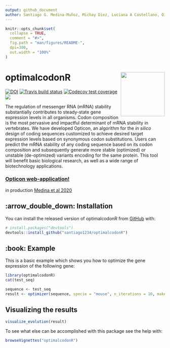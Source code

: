 ```yaml
---
output: github_document
author: Santiago G. Medina-Muñoz, Michay Diez, Luciana A Castellano, Qiushuang Wu, Ariel Bazzini
---
```


<!-- README.md is generated from README.Rmd. Please edit that file -->

```r
knitr::opts_chunk$set(
  collapse = TRUE,
  comment = "#>",
  fig.path = "man/figures/README-",
  dpi=300,
  out.width = "100%"
)
```

# optimalcodonR <img src='man/figures/logo.png' align="right" height="139" />

<!-- badges: start -->
[![DOI](https://zenodo.org/badge/238309734.svg)](https://zenodo.org/badge/latestdoi/238309734)
[![Travis build status](https://travis-ci.org/santiago1234/optimalcodonR.svg?branch=master)](https://travis-ci.org/santiago1234/optimalcodonR)
[![Codecov test coverage](https://codecov.io/gh/santiago1234/optimalcodonR/branch/master/graph/badge.svg)](https://codecov.io/gh/santiago1234/optimalcodonR?branch=master)
[![](https://img.shields.io/badge/lifecycle-stable-brightgreen.svg)](https://www.tidyverse.org/lifecycle/#stable)
<!-- badges: end -->


The regulation of messenger RNA (mRNA) stability substantially contributes to steady-state gene expression levels in all organisms. Codon composition is the most pervasive and impactful determinant of mRNA stability in vertebrates.
We have developed Opticon, an algorithm for the *in silico* design of coding sequences customized to achieve desired target expression levels based on synonymous codon substitutions. Users can predict the mRNA stability of any coding sequence based on its codon composition and subsequently generate more stable (optimized) or unstable (de-optimized) variants encoding for the same protein. This tool will benefit basic biological research, as well as a wide range of biotechnology applications. 

### [Opticon web-application!](https://smedina.shinyapps.io/opticon/)

in production [Medina et al 2020](https://www.biorxiv.org/)

## :arrow_double_down: Installation

You can install the released version of optimalcodonR from [GitHub](https://github.com/) with:

``` r
# install.packages("devtools")
devtools::install_github("santiago1234/optimalcodonR")
```

## :book: Example

This is a basic example which shows you how to optimize the gene expression of 
the following gene:

```r
library(optimalcodonR)
cat(test_seq)
```


```r
sequence <- test_seq
result <- optimizer(sequence, specie = "mouse", n_iterations = 10, make_more_optimal = T)
```

## Visualizing the results

```r
visualize_evolution(result)
```


To see what else can be accomplished with this package see the help with:

```r
browseVignettes("optimalcodonR")
```


